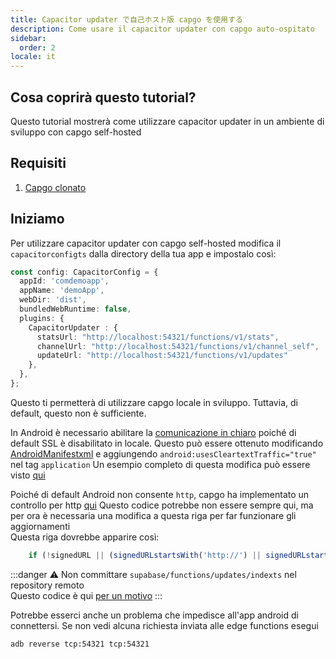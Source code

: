 ```yaml
---
title: Capacitor updater で自己ホスト版 capgo を使用する
description: Come usare il capacitor updater con capgo auto-ospitato
sidebar:
  order: 2
locale: it
---
```


## Cosa coprirà questo tutorial?

Questo tutorial mostrerà come utilizzare capacitor updater in un ambiente di sviluppo con capgo self-hosted

## Requisiti

1. [Capgo clonato](https://githubcom/Cap-go/capgo/)

## Iniziamo

Per utilizzare capacitor updater con capgo self-hosted modifica il `capacitorconfigts` dalla directory della tua app e impostalo così:

```ts
const config: CapacitorConfig = {
  appId: 'comdemoapp',
  appName: 'demoApp',
  webDir: 'dist',
  bundledWebRuntime: false,
  plugins: {
    CapacitorUpdater : {
      statsUrl: "http://localhost:54321/functions/v1/stats",
      channelUrl: "http://localhost:54321/functions/v1/channel_self",
      updateUrl: "http://localhost:54321/functions/v1/updates"
    },
  },
};
```

Questo ti permetterà di utilizzare capgo locale in sviluppo. Tuttavia, di default, questo non è sufficiente.

In Android è necessario abilitare la [comunicazione in chiaro](https://developerandroidcom/topic/security/risks/cleartext/) poiché di default SSL è disabilitato in locale.
Questo può essere ottenuto modificando [AndroidManifestxml](https://githubcom/Cap-go/capacitor-updater/blob/main/android/src/main/AndroidManifestxml/) e aggiungendo `android:usesCleartextTraffic="true"` nel tag `application`
Un esempio completo di questa modifica può essere visto [qui](https://gistgithubcom/WcaleNieWolny/061a015acdebe35eaf3afd7030797701/)

Poiché di default Android non consente `http`, capgo ha implementato un controllo per http [qui](https://githubcom/Cap-go/capgo/blob/4cce6c0707d745faa2afbab643e636bad927c602/supabase/functions/updates/indexts/#L396)
Questo codice potrebbe non essere sempre qui, ma per ora è necessaria una modifica a questa riga per far funzionare gli aggiornamenti  
Questa riga dovrebbe apparire così:
```ts
    if (!signedURL || (signedURLstartsWith('http://') || signedURLstartsWith('https://'))) {
```

:::danger
⚠️ Non committare `supabase/functions/updates/indexts` nel repository remoto\
Questo codice è qui [per un motivo](https://githubcom/Cap-go/capacitor-updater/issues/37/#issuecomment-1684916354)
:::

Potrebbe esserci anche un problema che impedisce all'app android di connettersi. Se non vedi alcuna richiesta inviata alle edge functions esegui
```bash
adb reverse tcp:54321 tcp:54321
```